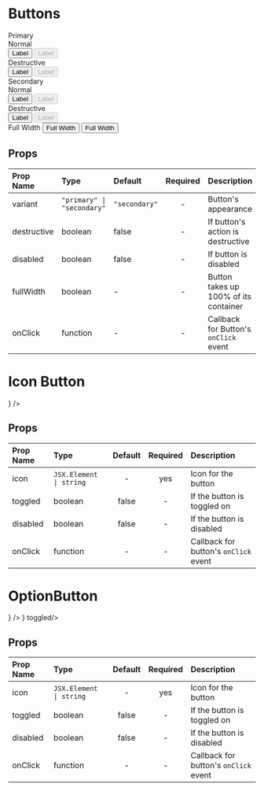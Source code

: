 
<Meta title='MDX|Buttons' component={Button} />

# Buttons

<Story name='Buttons'>
  <div>
    <div className='component-box'>
      <Text size='xlarge' weight='bold'>
        Primary
      </Text>
      <br />
      <Text size='large'>Normal</Text>
      <div>
        <Button variant='primary'>Label</Button>
        <Button variant='primary' disabled={true}>
          Label
        </Button>
      </div>
      <Text size='large'>Destructive</Text>
      <div>
        <Button variant='primary' destructive>
          Label
        </Button>
        <Button variant='primary' disabled={true} destructive>
          Label
        </Button>
      </div>
    </div>
    <div className='component-box'>
      <Text size='xlarge' weight='bold'>
        Secondary
      </Text>
      <br />
      <Text size='large'>Normal</Text>
      <div>
        <Button>Label</Button>
        <Button disabled={true}>Label</Button>
      </div>
      <Text size='large'>Destructive</Text>
      <div>
        <Button destructive>Label</Button>
        <Button disabled={true} destructive>
          Label
        </Button>
      </div>
    </div>
    <div className='component-box'>
      <Text size='large'>Full Width</Text>
      <Button fullWidth={true}>Full Width</Button>
      <Button variant='primary' fullWidth={true}>
        Full Width
      </Button>
    </div>
  </div>
</Story>

<div className="props-table">

## Props

| Prop Name   | Type                                      | Default                  | Required | Description                           |
| :---------- | :---------------------------------------- | :----------------------- | :------: | :------------------------------------ |
| variant     | <code>"primary" &#124; "secondary"</code> | <code>"secondary"</code> |    -     | Button's appearance                   |
| destructive | boolean                                   | false                    |    -     | If button's action is destructive     |
| disabled    | boolean                                   | false                    |    -     | If button is disabled                 |
| fullWidth   | boolean                                   | -                        |    -     | Button takes up 100% of its container |
| onClick     | function                                  | -                        |    -     | Callback for Button's `onClick` event |

</div>

# Icon Button

<Story name='IconButton'>
  <div className='component-box'>
    <IconButton icon={<Icon name='Styles' />} />
  </div>
</Story>

<div className="props-table">

## Props

| Prop Name | Type                                   | Default | Required | Description                           |
| :-------- | :------------------------------------- | :-----: | :------: | :------------------------------------ |
| icon      | <code>JSX.Element &#124; string</code> |    -    |   yes    | Icon for the button                   |
| toggled   | boolean                                |  false  |    -     | If the button is toggled on           |
| disabled  | boolean                                |  false  |    -     | If the button is disabled             |
| onClick   | function                               |    -    |    -     | Callback for button's `onClick` event |

</div>

# OptionButton

<Story name='OptionButton'>
  <div className='component-box'>
    <OptionButton icon={<Icon name='LinkConnected' size={32} />} />
     <OptionButton icon={<Icon name='LinkConnected' size={32} />} toggled/>
  </div>
</Story>

<div className="props-table">

## Props

| Prop Name | Type                                   | Default | Required | Description                           |
| :-------- | :------------------------------------- | :-----: | :------: | :------------------------------------ |
| icon      | <code>JSX.Element &#124; string</code> |    -    |   yes    | Icon for the button                   |
| toggled   | boolean                                |  false  |    -     | If the button is toggled on           |
| disabled  | boolean                                |  false  |    -     | If the button is disabled             |
| onClick   | function                               |    -    |    -     | Callback for button's `onClick` event |

</div>
